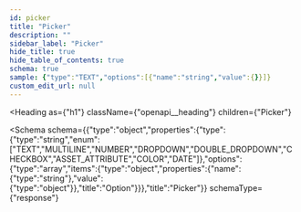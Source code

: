 ```yaml
---
id: picker
title: "Picker"
description: ""
sidebar_label: "Picker"
hide_title: true
hide_table_of_contents: true
schema: true
sample: {"type":"TEXT","options":[{"name":"string","value":{}}]}
custom_edit_url: null
---
```



<Heading
  as={"h1"}
  className={"openapi__heading"}
  children={"Picker"}
>
</Heading>





<Schema
  schema={{"type":"object","properties":{"type":{"type":"string","enum":["TEXT","MULTILINE","NUMBER","DROPDOWN","DOUBLE_DROPDOWN","CHECKBOX","ASSET_ATTRIBUTE","COLOR","DATE"]},"options":{"type":"array","items":{"type":"object","properties":{"name":{"type":"string"},"value":{"type":"object"}},"title":"Option"}}},"title":"Picker"}}
  schemaType={"response"}
>
  
</Schema>
            